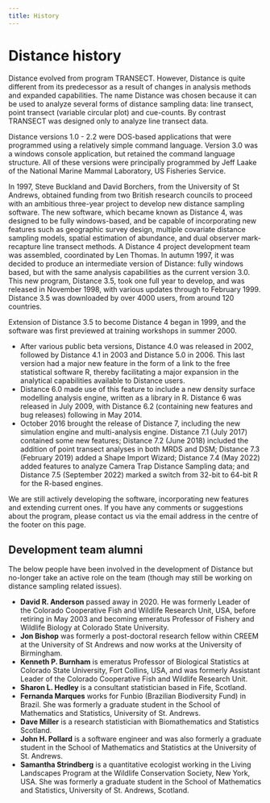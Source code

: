 ```yaml
---
title: History
---
```


# Distance history

Distance evolved from program TRANSECT. However, Distance is quite different from its predecessor as a result of changes in analysis methods and expanded capabilities. The name Distance was chosen because it can be used to analyze several forms of distance sampling data: line transect, point transect (variable circular plot) and cue-counts. By contrast TRANSECT was designed only to analyze line transect data.

Distance versions 1.0 - 2.2 were DOS-based applications that were programmed using a relatively simple command language. Version 3.0 was a windows console application, but retained the command language structure. All of these versions were principally programmed by Jeff Laake of the National Marine Mammal Laboratory, US Fisheries Service.

In 1997, Steve Buckland and David Borchers, from the University of St Andrews, obtained funding from two British research councils to proceed with an ambitious three-year project to develop new distance sampling software. The new software, which became known as Distance 4, was designed to be fully windows-based, and be capable of incorporating new features such as geographic survey design, multiple covariate distance sampling models, spatial estimation of abundance, and dual observer mark-recapture line transect methods. A Distance 4 project development team was assembled, coordinated by Len Thomas. In autumn 1997, it was decided to produce an intermediate version of Distance: fully windows based, but with the same analysis capabilities as the current version 3.0. This new program, Distance 3.5, took one full year to develop, and was released in November 1998, with various updates through to February 1999. Distance 3.5 was downloaded by over 4000 users, from around 120 countries. 

Extension of Distance 3.5 to become Distance 4 began in 1999, and the software was first previewed at training workshops in summer 2000. 

- After various public beta versions, Distance 4.0 was released in 2002, followed by Distance 4.1 in 2003 and Distance 5.0 in 2006. This last version had a major new feature in the form of a link to the free statistical software R, thereby facilitating a major expansion in the analytical capabilities available to Distance users. 
- Distance 6.0 made use of this feature to include a new density surface modelling analysis engine, written as a library in R. Distance 6 was released in July 2009, with Distance 6.2 (containing new features and bug releases) following in May 2014.  
- October 2016 brought the release of Distance 7, including the new simulation engine and multi-analysis engine. Distance 7.1 (July 2017) contained some new features; Distance 7.2 (June 2018) included the addition of point transect analyses in both MRDS and DSM; Distance 7.3 (February 2019) added a Shape Import Wizard; Distance 7.4 (May 2022) added features to analyze Camera Trap Distance Sampling data; and Distance 7.5 (September 2022) marked a switch from 32-bit to 64-bit R for the R-based engines.

We are still actively developing the software, incorporating new features and extending current ones. If you have any comments or suggestions about the program, please contact us via the email address in the centre of the footer on this page.


## Development team alumni

The below people have been involved in the development of Distance but no-longer take an active role on the team (though may still be working on distance sampling related issues).

- **David R. Anderson** passed away in 2020.  He was formerly Leader of the Colorado Cooperative Fish and Wildlife Research Unit, USA, before retiring in May 2003 and becoming emeratus Professor of Fishery and Wildlife Biology at Colorado State University.
- **Jon Bishop** was formerly a post-doctoral research fellow within CREEM at the University of St Andrews and now works at the University of Birmingham.
- **Kenneth P. Burnham** is emeratus Professor of Biological Statistics at Colorado State University, Fort Collins, USA, and was formerly Assistant Leader of the Colorado Cooperative Fish and Wildlife Research Unit.
- **Sharon L. Hedley** is a consultant statistician based in Fife, Scotland.
- **Fernanda Marques** works for Funbio (Brazilian Biodiversity Fund) in Brazil. She was formerly a graduate student in the School of Mathematics and Statistics, University of St. Andrews.
- **Dave Miller** is a research statistician with Biomathematics and Statistics Scotland.
- **John H. Pollard** is a software engineer and was also formerly a graduate student in the School of Mathematics and Statistics at the University of St. Andrews.
- **Samantha Strindberg** is a quantitative ecologist working in the Living Landscapes Program at the Wildlife Conservation Society, New York, USA. She was formerly a graduate student in the School of Mathematics and Statistics, University of St. Andrews, Scotland.


